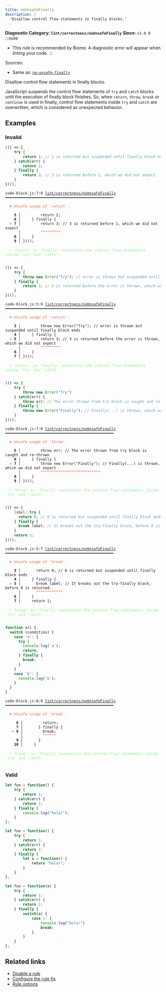 ```yaml
---
title: noUnsafeFinally
description: |
  'Disallow control flow statements in finally blocks.'
---
```


**Diagnostic Category: `lint/correctness/noUnsafeFinally`**
<Tabs>
<TabItem label="JavaScript (and super languages)" icon="seti:javascript">
**Since**: `v1.0.0`
:::note
- This rule is recommended by Biome. A diagnostic error will appear when linting your code.
:::

Sources: 
- Same as: <a href="https://eslint.org/docs/latest/rules/no-unsafe-finally" target="_blank"><code>no-unsafe-finally</code></a>

Disallow control flow statements in finally blocks.

JavaScript suspends the control flow statements of `try` and `catch` blocks until
the execution of finally block finishes. So, when `return`, `throw`, `break` or `continue`
is used in finally, control flow statements inside `try` and `catch` are overwritten,
which is considered as unexpected behavior.

## Examples

### Invalid

```js
(() => {
    try {
        return 1; // 1 is returned but suspended until finally block ends
    } catch(err) {
        return 2;
    } finally {
        return 3; // 3 is returned before 1, which we did not expect
    }
})();
```

<pre class="language-text"><code class="language-text">code-block.js:7:9 <a href="https://biomejs.dev/linter/rules/no-unsafe-finally">lint/correctness/noUnsafeFinally</a> ━━━━━━━━━━━━━━━━━━━━━━━━━━━━━━━━━━━━━━━━━━━━━━━━━<br /><br /><strong><span style="color: Tomato;">  </span></strong><strong><span style="color: Tomato;">✖</span></strong> <span style="color: Tomato;">Unsafe usage of 'return'.</span><br />  <br />    <strong>5 │ </strong>        return 2;<br />    <strong>6 │ </strong>    &#125; finally &#123;<br /><strong><span style="color: Tomato;">  </span></strong><strong><span style="color: Tomato;">&gt;</span></strong> <strong>7 │ </strong>        return 3; // 3 is returned before 1, which we did not expect<br />   <strong>   │ </strong>        <strong><span style="color: Tomato;">^</span></strong><strong><span style="color: Tomato;">^</span></strong><strong><span style="color: Tomato;">^</span></strong><strong><span style="color: Tomato;">^</span></strong><strong><span style="color: Tomato;">^</span></strong><strong><span style="color: Tomato;">^</span></strong><strong><span style="color: Tomato;">^</span></strong><strong><span style="color: Tomato;">^</span></strong><strong><span style="color: Tomato;">^</span></strong><br />    <strong>8 │ </strong>    &#125;<br />    <strong>9 │ </strong>&#125;)();<br />  <br /><strong><span style="color: lightgreen;">  </span></strong><strong><span style="color: lightgreen;">ℹ</span></strong> <span style="color: lightgreen;">'return' in 'finally' overwrites the control flow statements inside 'try' and 'catch'.</span><br />  <br /></code></pre>

```js
(() => {
    try {
        throw new Error("Try"); // error is thrown but suspended until finally block ends
    } finally {
        return 3; // 3 is returned before the error is thrown, which we did not expect
    }
})();
```

<pre class="language-text"><code class="language-text">code-block.js:5:9 <a href="https://biomejs.dev/linter/rules/no-unsafe-finally">lint/correctness/noUnsafeFinally</a> ━━━━━━━━━━━━━━━━━━━━━━━━━━━━━━━━━━━━━━━━━━━━━━━━━<br /><br /><strong><span style="color: Tomato;">  </span></strong><strong><span style="color: Tomato;">✖</span></strong> <span style="color: Tomato;">Unsafe usage of 'return'.</span><br />  <br />    <strong>3 │ </strong>        throw new Error(&quot;Try&quot;); // error is thrown but suspended until finally block ends<br />    <strong>4 │ </strong>    &#125; finally &#123;<br /><strong><span style="color: Tomato;">  </span></strong><strong><span style="color: Tomato;">&gt;</span></strong> <strong>5 │ </strong>        return 3; // 3 is returned before the error is thrown, which we did not expect<br />   <strong>   │ </strong>        <strong><span style="color: Tomato;">^</span></strong><strong><span style="color: Tomato;">^</span></strong><strong><span style="color: Tomato;">^</span></strong><strong><span style="color: Tomato;">^</span></strong><strong><span style="color: Tomato;">^</span></strong><strong><span style="color: Tomato;">^</span></strong><strong><span style="color: Tomato;">^</span></strong><strong><span style="color: Tomato;">^</span></strong><strong><span style="color: Tomato;">^</span></strong><br />    <strong>6 │ </strong>    &#125;<br />    <strong>7 │ </strong>&#125;)();<br />  <br /><strong><span style="color: lightgreen;">  </span></strong><strong><span style="color: lightgreen;">ℹ</span></strong> <span style="color: lightgreen;">'return' in 'finally' overwrites the control flow statements inside 'try' and 'catch'.</span><br />  <br /></code></pre>

```js
(() => {
    try {
        throw new Error("Try")
    } catch(err) {
        throw err; // The error thrown from try block is caught and re-thrown
    } finally {
        throw new Error("Finally"); // Finally(...) is thrown, which we did not expect
    }
})();
```

<pre class="language-text"><code class="language-text">code-block.js:7:9 <a href="https://biomejs.dev/linter/rules/no-unsafe-finally">lint/correctness/noUnsafeFinally</a> ━━━━━━━━━━━━━━━━━━━━━━━━━━━━━━━━━━━━━━━━━━━━━━━━━<br /><br /><strong><span style="color: Tomato;">  </span></strong><strong><span style="color: Tomato;">✖</span></strong> <span style="color: Tomato;">Unsafe usage of 'throw'.</span><br />  <br />    <strong>5 │ </strong>        throw err; // The error thrown from try block is caught and re-thrown<br />    <strong>6 │ </strong>    &#125; finally &#123;<br /><strong><span style="color: Tomato;">  </span></strong><strong><span style="color: Tomato;">&gt;</span></strong> <strong>7 │ </strong>        throw new Error(&quot;Finally&quot;); // Finally(...) is thrown, which we did not expect<br />   <strong>   │ </strong>        <strong><span style="color: Tomato;">^</span></strong><strong><span style="color: Tomato;">^</span></strong><strong><span style="color: Tomato;">^</span></strong><strong><span style="color: Tomato;">^</span></strong><strong><span style="color: Tomato;">^</span></strong><strong><span style="color: Tomato;">^</span></strong><strong><span style="color: Tomato;">^</span></strong><strong><span style="color: Tomato;">^</span></strong><strong><span style="color: Tomato;">^</span></strong><strong><span style="color: Tomato;">^</span></strong><strong><span style="color: Tomato;">^</span></strong><strong><span style="color: Tomato;">^</span></strong><strong><span style="color: Tomato;">^</span></strong><strong><span style="color: Tomato;">^</span></strong><strong><span style="color: Tomato;">^</span></strong><strong><span style="color: Tomato;">^</span></strong><strong><span style="color: Tomato;">^</span></strong><strong><span style="color: Tomato;">^</span></strong><strong><span style="color: Tomato;">^</span></strong><strong><span style="color: Tomato;">^</span></strong><strong><span style="color: Tomato;">^</span></strong><strong><span style="color: Tomato;">^</span></strong><strong><span style="color: Tomato;">^</span></strong><strong><span style="color: Tomato;">^</span></strong><strong><span style="color: Tomato;">^</span></strong><strong><span style="color: Tomato;">^</span></strong><strong><span style="color: Tomato;">^</span></strong><br />    <strong>8 │ </strong>    &#125;<br />    <strong>9 │ </strong>&#125;)();<br />  <br /><strong><span style="color: lightgreen;">  </span></strong><strong><span style="color: lightgreen;">ℹ</span></strong> <span style="color: lightgreen;">'throw' in 'finally' overwrites the control flow statements inside 'try' and 'catch'.</span><br />  <br /></code></pre>

```js
(() => {
    label: try {
      return 0; // 0 is returned but suspended until finally block ends
    } finally {
      break label; // It breaks out the try-finally block, before 0 is returned.
    }
    return 1;
})();
```

<pre class="language-text"><code class="language-text">code-block.js:5:7 <a href="https://biomejs.dev/linter/rules/no-unsafe-finally">lint/correctness/noUnsafeFinally</a> ━━━━━━━━━━━━━━━━━━━━━━━━━━━━━━━━━━━━━━━━━━━━━━━━━<br /><br /><strong><span style="color: Tomato;">  </span></strong><strong><span style="color: Tomato;">✖</span></strong> <span style="color: Tomato;">Unsafe usage of 'break'.</span><br />  <br />    <strong>3 │ </strong>      return 0; // 0 is returned but suspended until finally block ends<br />    <strong>4 │ </strong>    &#125; finally &#123;<br /><strong><span style="color: Tomato;">  </span></strong><strong><span style="color: Tomato;">&gt;</span></strong> <strong>5 │ </strong>      break label; // It breaks out the try-finally block, before 0 is returned.<br />   <strong>   │ </strong>      <strong><span style="color: Tomato;">^</span></strong><strong><span style="color: Tomato;">^</span></strong><strong><span style="color: Tomato;">^</span></strong><strong><span style="color: Tomato;">^</span></strong><strong><span style="color: Tomato;">^</span></strong><strong><span style="color: Tomato;">^</span></strong><strong><span style="color: Tomato;">^</span></strong><strong><span style="color: Tomato;">^</span></strong><strong><span style="color: Tomato;">^</span></strong><strong><span style="color: Tomato;">^</span></strong><strong><span style="color: Tomato;">^</span></strong><strong><span style="color: Tomato;">^</span></strong><br />    <strong>6 │ </strong>    &#125;<br />    <strong>7 │ </strong>    return 1;<br />  <br /><strong><span style="color: lightgreen;">  </span></strong><strong><span style="color: lightgreen;">ℹ</span></strong> <span style="color: lightgreen;">'break' in 'finally' overwrites the control flow statements inside 'try' and 'catch'.</span><br />  <br /></code></pre>

```js
function a() {
  switch (condition) {
    case 'a': {
      try {
        console.log('a');
        return;
      } finally {
        break;
      }
    }
    case 'b': {
      console.log('b');
    }
  }
}
```

<pre class="language-text"><code class="language-text">code-block.js:8:9 <a href="https://biomejs.dev/linter/rules/no-unsafe-finally">lint/correctness/noUnsafeFinally</a> ━━━━━━━━━━━━━━━━━━━━━━━━━━━━━━━━━━━━━━━━━━━━━━━━━<br /><br /><strong><span style="color: Tomato;">  </span></strong><strong><span style="color: Tomato;">✖</span></strong> <span style="color: Tomato;">Unsafe usage of 'break'.</span><br />  <br />     <strong>6 │ </strong>        return;<br />     <strong>7 │ </strong>      &#125; finally &#123;<br />   <strong><span style="color: Tomato;">&gt;</span></strong> <strong>8 │ </strong>        break;<br />    <strong>   │ </strong>        <strong><span style="color: Tomato;">^</span></strong><strong><span style="color: Tomato;">^</span></strong><strong><span style="color: Tomato;">^</span></strong><strong><span style="color: Tomato;">^</span></strong><strong><span style="color: Tomato;">^</span></strong><strong><span style="color: Tomato;">^</span></strong><br />     <strong>9 │ </strong>      &#125;<br />    <strong>10 │ </strong>    &#125;<br />  <br /><strong><span style="color: lightgreen;">  </span></strong><strong><span style="color: lightgreen;">ℹ</span></strong> <span style="color: lightgreen;">'break' in 'finally' overwrites the control flow statements inside 'try' and 'catch'.</span><br />  <br /></code></pre>

### Valid

```js
let foo = function() {
    try {
        return 1;
    } catch(err) {
        return 2;
    } finally {
        console.log("hola!");
    }
};
```

```js
let foo = function() {
    try {
        return 1;
    } catch(err) {
        return 2;
    } finally {
        let a = function() {
            return "hola!";
        }
    }
};
```

```js
let foo = function(a) {
    try {
        return 1;
    } catch(err) {
        return 2;
    } finally {
        switch(a) {
            case 1: {
                console.log("hola!")
                break;
            }
        }
    }
};
```

## Related links

- [Disable a rule](/linter/#disable-a-lint-rule)
- [Configure the rule fix](/linter#configure-the-rule-fix)
- [Rule options](/linter/#rule-options)

</TabItem>
</Tabs>

